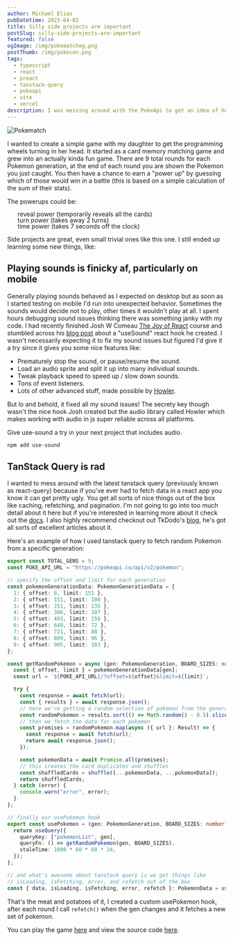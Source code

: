 ```yaml
---
author: Michael Elias
pubDatetime: 2023-04-02
title: Silly side projects are important
postSlug: silly-side-projects-are-important
featured: false
ogImage: /img/pokematchog.png
postThumb: /img/pokecon.png
tags:
  - typescript
  - react
  - preact
  - tanstack-query
  - pokeapi
  - vite
  - vercel
description: I was messing around with the PokeApi to get an idea of how tanstack-query works to potentially use it for work
---
```


<img src="/img/pokecon.png" alt="Pokematch" class="float-right max-w-[150px] sm:max-w-[220px] ml-5" />

I wanted to create a simple game with my daughter to get the programming wheels turning in her head. It started as a card memory matching game and grew into an actually kinda fun game. There are 9 total rounds for each Pokemon generation, at the end of each round you are shown the Pokemon you just caught. You then have a chance to earn a "power up" by guessing which of those would win in a battle (this is based on a simple calculation of the sum of their stats). 

The powerups could be:

<ul style="list-style:none;line-height:1;">
  <li><Pokeball fill="#f8d878" /> reveal power (temporarily reveals all the cards)</li>
  <li><Pokeball fill="#6844fc" /> turn power (takes away 2 turns)</li>
  <li><Pokeball fill="#e40058" /> time power (takes 7 seconds off the clock)</li>
</ul>

Side projects are great, even small trivial ones like this one. I still ended up learning some new things, like:

## Playing sounds is finicky <Tooltip client:visible content="*as fuck">af</Tooltip>, particularly on mobile

Generally playing sounds behaved as I expected on desktop but as soon as I started testing on mobile I'd run into unexpected behavior. Sometimes the sounds would decide not to play, other times it wouldn't play at all. I spent hours debugging sound issues thinking there was something janky with my code. I had recently finished Josh W Comeau [The Joy of React](https://www.joyofreact.com/) course and stumbled across his [blog post](https://www.joshwcomeau.com/react/announcing-use-sound-react-hook/) about a "useSound" react hook he created. I wasn't necessarily expecting it to fix my sound issues but figured I'd give it a try since it gives you some nice features like:

  - Prematurely stop the sound, or pause/resume the sound.
  - Load an audio sprite and split it up into many individual sounds.
  - Tweak playback speed to speed up / slow down sounds.
  - Tons of event listeners.
  - Lots of other advanced stuff, made possible by [Howler](https://howlerjs.com/).

But lo and behold, it fixed all my sound issues! The secrety key though wasn't the nice hook Josh created but the audio library called Howler which makes working with audio in js super reliable across all platforms. 

Give use-sound a try in your next project that includes audio.

```bash
npm add use-sound
```

## TanStack Query is rad

I wanted to mess around with the latest tanstack query (previously known as react-query) because if you've ever had to fetch data in a react app you know it can get pretty ugly. You get all sorts of nice things out of the box like caching, refetching, and pagination. I'm not going to go into too much detail about it here but if you're interested in learning more about it check out the [docs](https://tanstack.com/query/latest). I also highly recommend checkout out TkDodo's [blog](https://tkdodo.eu/blog/all), he's got all sorts of excellent articles about it.

Here's an example of how I used tanstack query to fetch random Pokemon from a specific generation:

```typescript
export const TOTAL_GENS = 9;
const POKE_API_URL = "https://pokeapi.co/api/v2/pokemon";

// specify the offset and limit for each generation
const pokemonGenerationData: PokemonGenerationData = {
  1: { offset: 0, limit: 151 },
  2: { offset: 151, limit: 100 },
  3: { offset: 251, limit: 135 },
  4: { offset: 386, limit: 107 },
  5: { offset: 493, limit: 156 },
  6: { offset: 649, limit: 72 },
  7: { offset: 721, limit: 88 },
  8: { offset: 809, limit: 96 },
  9: { offset: 905, limit: 103 },
};

const getRandomPokemon = async (gen: PokemonGeneration, BOARD_SIZES: number) => {
  const { offset, limit } = pokemonGenerationData[gen];
  const url = `${POKE_API_URL}/?offset=${offset}&limit=${limit}`;

  try {
    const response = await fetch(url);
    const { results } = await response.json();
    // here we're getting a random selection of pokemon from the generation
    const randomPokemon = results.sort(() => Math.random() - 0.5).slice(0, BOARD_SIZES / 2);
    // then we fetch the data for each pokemon
    const promises = randomPokemon.map(async ({ url }: Result) => {
      const response = await fetch(url);
      return await response.json();
    });

    const pokemonData = await Promise.all(promises);
    // this creates the card duplicates and shuffles
    const shuffledCards = shuffle([...pokemonData, ...pokemonData]);
    return shuffledCards;
  } catch (error) {
    console.warn("error", error);
  } 
};

// finally our usePokemon hook
export const usePokemon = (gen: PokemonGeneration, BOARD_SIZES: number): UseQueryResult<Pokemon[], Error> => {
  return useQuery({
    queryKey: ["pokemonList", gen],
    queryFn: () => getRandomPokemon(gen, BOARD_SIZES),
    staleTime: 1000 * 60 * 60 * 24,
  });
};

// and what's awesome about tanstack query is we get things like 
// isLoading, isFetching, error, and refetch out of the box
const { data, isLoading, isFetching, error, refetch }: PokemonData = usePokemon(gen, boardSize);
```

That's the meat and potatoes of it, I created a custom usePokemon hook, after each round I call `refetch()` when the gen changes and it fetches a new set of pokemon.

You can play the game [here](https://pokematch.vercel.app/) and view the source code [here](https://github.com/mikowl/pokematch).